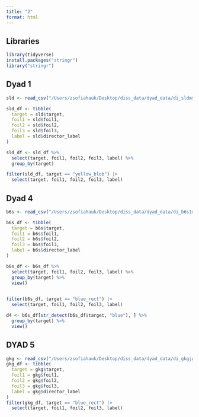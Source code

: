 ```yaml
---
title: "2"
format: html
---
```


## Libraries
```r
library(tidyverse)
install.packages("stringr")
library("stringr")
```


## Dyad 1
```r
sld <- read_csv("/Users/zsofiahauk/Desktop/diss_data/dyad_data/di_sldmscswrq.csv")

sld_df <- tibble(
  target = sld$target,
  foil1 = sld$foil1,
  foil2 = sld$foil2,
  foil3 = sld$foil3,
  label = sld$director_label
)

sld_df <- sld_df %>% 
  select(target, foil1, foil2, foil3, label) %>% 
  group_by(target)

filter(sld_df, target == "yellow_blob") |>
  select(target, foil1, foil2, foil3, label)

```
## Dyad 4
```r
b6s <- read_csv("/Users/zsofiahauk/Desktop/diss_data/dyad_data/di_b6s1xf3qgo.csv")

b6s_df <- tibble(
  target = b6s$target,
  foil1 = b6s$foil1,
  foil2 = b6s$foil2,
  foil3 = b6s$foil3,
  label = b6s$director_label
)

b6s_df <- b6s_df %>%
  select(target, foil1, foil2, foil3, label) %>% 
  group_by(target) %>% 
  view()
  

filter(b6s_df, target == "blue_rect") |>
  select(target, foil1, foil2, foil3, label)

d4 <- b6s_df[str_detect(b6s_df$target, "blue"), ] %>% 
  group_by(target) %>% 
  view()
```

## DYAD 5
```r
gkg <- read_csv("/Users/zsofiahauk/Desktop/diss_data/dyad_data/di_gkgjghqeba.csv")
gkg_df <- tibble(
  target = gkg$target,
  foil1 = gkg$foil1,
  foil2 = gkg$foil2,
  foil3 = gkg$foil3,
  label = gkg$director_label
)
filter(gkg_df, target == "blue_rect") |>
  select(target, foil1, foil2, foil3, label)
```

